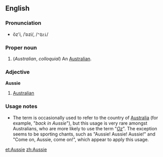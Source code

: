==English==
===Pronunciation===
*ŏz'i, /ˈɒzi/, /<tt>"Qzi</tt>/

===Proper noun===
{{en-noun}}

#(''Australian'', ''colloquial'') An [[Australian]].

===Adjective===
'''Aussie'''

# [[Australian]]

===Usage notes===
*The term is occasionally used to refer to the country of [[Australia]] (for example, "''back in Aussie''"), but this usage is very rare amongst Australians, who are more likely to use the term "''[[Oz]]''". The exception seems to be sporting chants, such as "Aussie! Aussie! Aussie!" and "Come on, Aussie, come on!", which appear to apply this usage.

[[et:Aussie]]
[[zh:Aussie]]